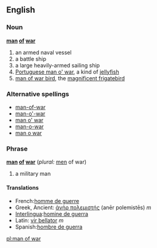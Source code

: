 ==English==

===Noun===
'''[[man]] [[of]] [[war]]''' 

# an armed naval vessel
# a battle ship
# a large heavily-armed sailing ship
# [[Portuguese man o' war]], a kind of [[jellyfish]]
# [[man of war bird]], the [[w:Magnificent Frigatebird|magnificent frigatebird]]  

===Alternative spellings===
*[[man-of-war]]
*[[man-o'-war]]
*[[man o' war]]
*[[man-o-war]]
*[[man o war]]

===Phrase===
'''[[man]] [[of]] [[war]]''' (''plural:'' [[men]] of war)
# a military man

====Translations====
*French:[[homme de guerre]]
*Greek, Ancient: [[ἀνὴρ πολεμιστής]] (anēr polemistēs) ''m''
*[[Interlingua]]:[[homine de guerra]]
*Latin: [[vir bellator]] ''m''
*Spanish:[[hombre de guerra]]

[[pl:man of war]]